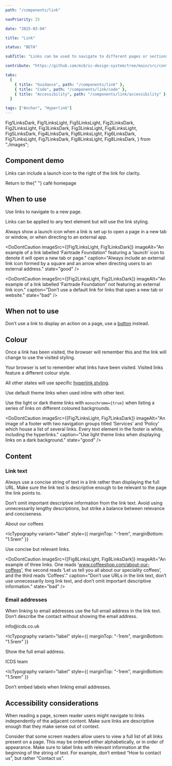 ```yaml
---
path: "/components/link"

navPriority: 25

date: "2025-03-04"

title: "Link"

status: "BETA"

subTitle: "Links can be used to navigate to different pages or sections of a page."

contribute: "https://github.com/mi6/ic-design-system/tree/main/src/content/structured/components/link"

tabs:
  [
    { title: "Guidance", path: "/components/link" },
    { title: "Code", path: "/components/link/code" },
    { title: "Accessibility", path: "/components/link/accessibility" },
  ]

tags: ["Anchor", "Hyperlink"]
---
```


  Fig1LinksDark,
  Fig1LinksLight,
  Fig5LinksLight,
  Fig2LinksDark,
  Fig2LinksLight,
  Fig3LinksDark,
  Fig3LinksLight,
  Fig4LinksLight,
  Fig5LinksDark,
  Fig4LinksDark,
  Fig6LinksLight,
  Fig6LinksDark,
  Fig7LinksLight,
  Fig7LinksDark,
  Fig8LinksLight,
  Fig8LinksDark,
} from "./images";

## Component demo

Links can include a launch icon to the right of the link for clarity.

<ComponentPreview>
  <IcTypography>
    Return to the{" "}
    <IcLink href="/components/link" target="_blank">
      café homepage
    </IcLink>
  </IcTypography>
</ComponentPreview>

## When to use

Use links to navigate to a new page.

Links can be applied to any text element but will use the link styling.

Always show a launch icon when a link is set up to open a page in a new tab or window, or when directing to an external app.

<DoDontCaution
  imageSrc={[Fig1LinksLight, Fig1LinksDark]}
  imageAlt="An example of a link labelled ‘Fairtrade Foundation” featuring a ‘launch’ icon to denote it will open a new tab or page."
  caption="Always include an external link icon formed by a square and an arrow when directing users to an external address."
  state="good"
/>

<DoDontCaution
  imageSrc={[Fig2LinksLight, Fig2LinksDark]}
  imageAlt="An example of a link labelled ‘Fairtrade Foundation” not featuring an external link icon."
  caption="Don’t use a default link for links that open a new tab or website."
  state="bad"
/>

## When not to use

Don’t use a link to display an action on a page, use a [button](/components/button) instead.

<DoubleDoDontCaution>
  <DoDontCaution
    imageSrc={[Fig3LinksLight, Fig3LinksDark]}
    imageAlt="An image of an example form featuring a group of radio buttons, with a submit button at the end."
    caption="Use a button when displaying a clickable action."
    state="good"
  />
  <DoDontCaution
    imageSrc={[Fig4LinksLight, Fig4LinksDark]}
    imageAlt="An image of an example form featuring a group of radio buttons, and a link labelled ‘Submit’ at the end."
    caption="Don’t use a link to initiate an action."
    state="bad"
  />
</DoubleDoDontCaution>

## Colour

Once a link has been visited, the browser will remember this and the link will change to use the visited styling.

Your browser is set to remember what links have been visited. Visited links feature a different colour style.

All other states will use specific [hyperlink styling](/styles/colour#links).

Use default theme links when used inline with other text.

<DoubleDoDontCaution>
  <DoDontCaution
    imageSrc={[Fig5LinksLight, Fig5LinksDark]}
    imageAlt="An example paragraph with black text, featuring a link with blue colour styling."
    caption="When using links, always use a different colour to the adjacent text."
    state="good"
  />
  <DoDontCaution
    imageSrc={[Fig6LinksLight, Fig6LinksDark]}
    imageAlt="An example paragraph with black text, featuring a link the same colour styling."
    caption="Avoid using the same link theme as the adjacent text."
    state="bad"
  />
</DoubleDoDontCaution>

Use the light or dark theme links with `monochrome={true}` when listing a series of links on different coloured backgrounds.

<DoDontCaution
  imageSrc={[Fig7LinksLight, Fig7LinksDark]}
  imageAlt="An image of a footer with two navigation groups titled ‘Services’ and ‘Policy’ which house a list of several links. Every text element in the footer is white, including the hyperlinks."
  caption="Use light theme links when displaying links on a dark background."
  state="good"
/>

## Content

### Link text

Always use a concise string of text in a link rather than displaying the full URL. Make sure the link text is descriptive enough to be relevant to the page the link points to.

Don’t omit important descriptive information from the link text. Avoid using unnecessarily lengthy descriptions, but strike a balance between relevance and conciseness.

<ComponentPreview state="good" caption="test">
  <IcLink href="#">About our coffees</IcLink>
</ComponentPreview>

<IcTypography
  variant="label"
  style={{ marginTop: "-1rem", marginBottom: "1.5rem" }}
>
  Use concise but relevant links.
</IcTypography>

<DoDontCaution
  imageSrc={[Fig8LinksLight, Fig8LinksDark]}
  imageAlt="An example of three links. One reads ‘www.coffeeshop.com/about-our-coffees', the second reads ‘Let us tell you all about our speciality coffees’, and the third reads ‘Coffees’."
  caption="Don’t use URLs in the link text, don’t use unnecessarily long link text, and don’t omit important descriptive information."
  state="bad"
/>

### Email addresses

When linking to email addresses use the full email address in the link text. Don’t describe the contact without showing the email address.

<ComponentPreview state="good">
  <IcLink href="mailto:info@icds.co.uk">info@icds.co.uk</IcLink>
</ComponentPreview>

<IcTypography
  variant="label"
  style={{ marginTop: "-1rem", marginBottom: "1.5rem" }}
>
  Show the full email address.
</IcTypography>

<ComponentPreview state="bad">
  <IcLink href="mailto:info@icds.co.uk">ICDS team</IcLink>
</ComponentPreview>

<IcTypography
  variant="label"
  style={{ marginTop: "-1rem", marginBottom: "1.5rem" }}
>
  Don’t embed labels when linking email addresses.
</IcTypography>

## Accessibility considerations

When reading a page, screen reader users might navigate to links independently of the adjacent content. Make sure links are descriptive enough that they make sense out of context.

Consider that some screen readers allow users to view a full list of all links present on a page. This may be ordered either alphabetically, or in order of appearance. Make sure to label links with relevant information at the beginning of the string of text. For example, don’t embed “How to contact us”, but rather “Contact us”.
